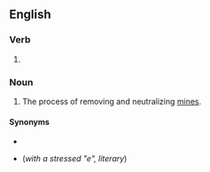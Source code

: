 ==English==

===Verb===
{{head|en|present participle}}

# {{present participle of|demine|lang=en|nocat=1}}

===Noun===
{{en-noun|-}}

# The process of removing and neutralizing [[mines]].

====Synonyms====
* {{l|en|unmining}} 
* {{l|en|aponarkothetisis}} (''with a stressed "e", literary'')